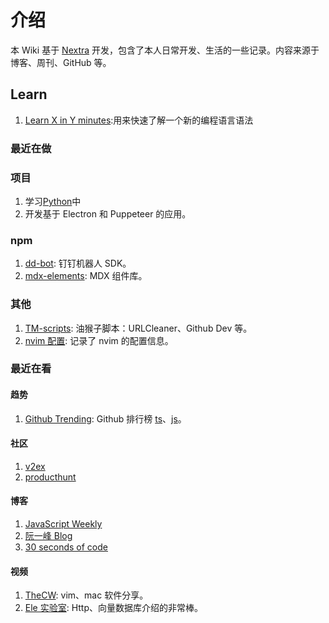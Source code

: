 # 介绍

本 Wiki 基于 [Nextra](./Website/Nextra.mdx) 开发，包含了本人日常开发、生活的一些记录。内容来源于博客、周刊、GitHub 等。

## Learn

1. [Learn X in Y minutes](https://learnxinyminutes.com/):用来快速了解一个新的编程语言语法

### 最近在做

### 项目

1. 学习[Python](./Development/Python.mdx)中
2. 开发基于 Electron 和 Puppeteer 的应用。

### npm

1. [dd-bot](https://www.npmjs.com/package/dd-bot): 钉钉机器人 SDK。<Badge github="https://github.com/try-to-fly/dingtalk-bot" npm="dd-bot" />
2. [mdx-elements](https://mdx.dev-hub.top/): MDX 组件库。<Badge github="https://github.com/try-to-fly/mdx-components" npm="mdx-elements" />

### 其他

1. [TM-scripts](https://github.com/try-to-fly/TM-scripts): 油猴子脚本：URLCleaner、Github Dev 等。
2. [nvim 配置](https://github.com/try-to-fly/init.vim): 记录了 nvim 的配置信息。

### 最近在看

#### 趋势

1.  [Github Trending](https://github.com/trending): Github 排行榜 [ts](https://github.com/trending/typescript?since=daily)、[js](https://github.com/trending/javascript?since=daily)。

#### 社区

1. [v2ex](https://v2ex.com/)
2. [producthunt](https://www.producthunt.com/)

#### 博客

1. [JavaScript Weekly](https://javascriptweekly.com/)
2. [阮一峰 Blog](https://www.ruanyifeng.com/blog/)
3. [30 seconds of code](https://www.30secondsofcode.org/)

#### 视频

1. [TheCW](https://space.bilibili.com/13081489/): vim、mac 软件分享。
2. [Ele 实验室](https://space.bilibili.com/481434238): Http、向量数据库介绍的非常棒。